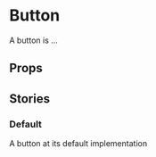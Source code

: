 
<Meta of={ButtonStories.default} />

# Button

A button is ...

<Primary />

## Props

<Controls />

## Stories

### Default

A button at its default implementation

<Story of={ButtonStories.Default} />


